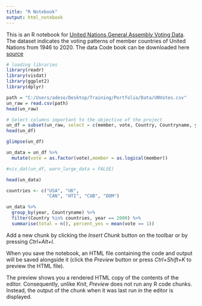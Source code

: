 ```yaml
---
title: "R Notebook"
output: html_notebook
---
```


This is an R notebook for  [United Nations General Assembly Voting Data](https://dataverse.harvard.edu/dataset.xhtml?persistentId=doi:10.7910/DVN/LEJUQZ). The dataset indicates the voting patterns of member countries of United Nations from 1946 to 2020. The data Code book can be downloaded here [source](https://dataverse.harvard.edu/api/access/datafile/:persistentId?persistentId=doi:10.7910/DVN/LEJUQZ/DYNZPA)


```r
# loading libraries 
library(readr)
library(visdat)
library(ggplot2)
library(dplyr)
```

```r
path = "C:/Users/adeso/Desktop/Training/Portfolio/Data/UNVotes.csv"
un_raw = read.csv(path)
head(un_raw)
```
```r
# Select columns important to the objective of the project
un_df = subset(un_raw, select = c(member, vote, Country, Countryname, year, session))
head(un_df)
```
```r
glimpse(un_df)
```
```r
un_data = un_df %>% 
  mutate(vote = as.factor(vote),member = as.logical(member)) 

#vis_dat(un_df, warn_large_data = FALSE)
```

```r
head(un_data)
```
```r
countries <- c("USA", "UK",
               "CAN", "HTI", "CUB", "DOM")

un_data %>% 
  group_by(year, Countryname) %>%
  filter(Country %in% countries, year == 2000) %>%
  summarise(total = n(), percent_yes = mean(vote == 1))
```



Add a new chunk by clicking the *Insert Chunk* button on the toolbar or by pressing *Ctrl+Alt+I*.

When you save the notebook, an HTML file containing the code and output will be saved alongside it (click the *Preview* button or press *Ctrl+Shift+K* to preview the HTML file).

The preview shows you a rendered HTML copy of the contents of the editor. Consequently, unlike *Knit*, *Preview* does not run any R code chunks. Instead, the output of the chunk when it was last run in the editor is displayed.




